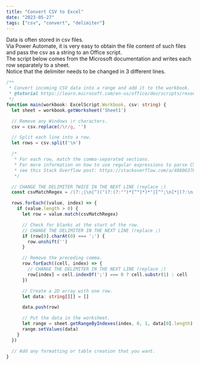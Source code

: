 ```yaml
---
title: "Convert CSV to Excel"
date: "2023-05-27"
tags: ["csv", "convert", "delimiter"]
---
```


Data is often stored in csv files.  
Via Power Automate, it is very easy to obtain the file content of such files and pass the csv as a string to an Office script.  
The script below comes from the Microsoft documentation and writes each row separately to a sheet.  
Notice that the delimiter needs to be changed in 3 different lines.

```ts
/**
 * Convert incoming CSV data into a range and add it to the workbook.
 * @tutorial https://learn.microsoft.com/en-us/office/dev/scripts/resources/samples/convert-csv
 */
function main(workbook: ExcelScript.Workbook, csv: string) {
  let sheet = workbook.getWorksheet('Sheet1')

  // Remove any Windows \r characters.
  csv = csv.replace(/\r/g, '')

  // Split each line into a row.
  let rows = csv.split('\n')

  /*
   * For each row, match the comma-separated sections.
   * For more information on how to use regular expressions to parse CSV files,
   * see this Stack Overflow post: https://stackoverflow.com/a/48806378/9227753
   */

  // CHANGE THE DELIMITER TWICE IN THE NEXT LINE (replace ;)
  const csvMatchRegex = /(?:;|\n|^)("(?:(?:"")*[^"]*)*"|[^";\n]*|(?:\n|$))/g

  rows.forEach((value, index) => {
    if (value.length > 0) {
      let row = value.match(csvMatchRegex)

      // Check for blanks at the start of the row.
      // CHANGE THE DELIMITER IN THE NEXT LINE (replace ;)
      if (row[0].charAt(0) === ';') {
        row.unshift('')
      }

      // Remove the preceding comma.
      row.forEach((cell, index) => {
        // CHANGE THE DELIMITER IN THE NEXT LINE (replace ;)
        row[index] = cell.indexOf(';') === 0 ? cell.substr(1) : cell
      })

      // Create a 2D array with one row.
      let data: string[][] = []

      data.push(row)

      // Put the data in the worksheet.
      let range = sheet.getRangeByIndexes(index, 0, 1, data[0].length)
      range.setValues(data)
    }
  })

  // Add any formatting or table creation that you want.
}
```
